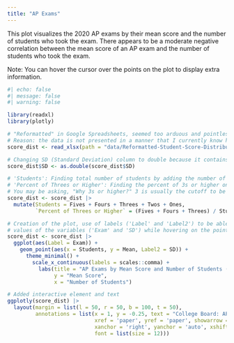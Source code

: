 ```yaml
---
title: "AP Exams"
---
```


This plot visualizes the 2020 AP exams by their mean score and the number of students who took the exam. There appears to be a moderate negative correlation between the mean score of an AP exam and the number of students who took the exam.

Note: You can hover the cursor over the points on the plot to display extra information.

```r
#| echo: false
#| message: false
#| warning: false

library(readxl)
library(plotly)

# "Reformatted" in Google Spreadsheets, seemed too arduous and pointless to do it in R
# Reason: the data is not presented in a manner that I currently know how to wrangle
score_dist <- read_xlsx(path = "data/Reformatted-Student-Score-Distributions-2020_1.xlsx")

# Changing SD (Standard Deviation) column to double because it contains numbers
score_dist$SD <- as.double(score_dist$SD)

# 'Students': Finding total number of students by adding the number of 1s through 5s (1-5 is the scale on AP tests)
# 'Percent of Threes or Higher': Finding the percent of 3s or higher on the exams
# You may be asking, "Why 3s or higher?" 3 is usually the cutoff to be able to get credit for classes in college)
score_dist <- score_dist |>
  mutate(Students = Fives + Fours + Threes + Twos + Ones,
         `Percent of Threes or Higher` = (Fives + Fours + Threes) / Students)

# Creation of the plot, use of labels ('Label' and 'Label2') to be able to display the
# values of the variables ('Exam' and 'SD') while hovering on the points on the graph
score_dist <- score_dist |>
  ggplot(aes(Label = Exam)) +
    geom_point(aes(x = Students, y = Mean, Label2 = SD)) +
      theme_minimal() +
        scale_x_continuous(labels = scales::comma) +
          labs(title = "AP Exams by Mean Score and Number of Students (2020)",
               y = "Mean Score",
               x = "Number of Students")

# Added interactive element and text
ggplotly(score_dist) |>
  layout(margin = list(l = 50, r = 50, b = 100, t = 50),
         annotations = list(x = 1, y = -0.25, text = "College Board: AP Score Distributions by Subject 2020",
                            xref = 'paper', yref = 'paper', showarrow = F, 
                            xanchor = 'right', yanchor = 'auto', xshift = 0, yshift = 0,
                            font = list(size = 12)))
```